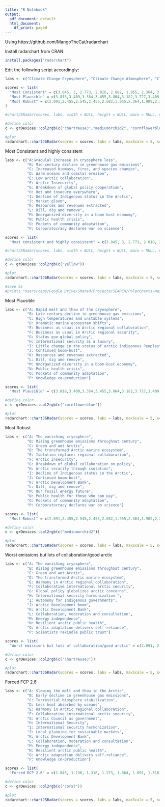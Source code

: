 ```yaml
---
title: "R Notebook"
output:
  pdf_document: default
  html_document:
    df_print: paged
---
```


Using https://github.com/MangoTheCat/radarchart


Install radarchart from CRAN
```r
install.packages("radarchart")
```

Edit the following script accordingly:
```r
labs <- c("Climate Change Cryosphere", "Climate Change Atmosphere", "Climate Change Terrestrial Biosphere", "Marine System Change", "Arctic Regional \n Collaboration", "Arctic Regional Security", "Global Policy", "International Security", "Status of Arctic \n Indigenous Peoples", "Access to Markets", "Economic Development: \n Renewable Resource Extraction", "Economic Development: \n Non-Renewable Resource Extraction","Arctic Energy Systems", "Public Health", "Arctic Community \n Sustainability", "Science Advancement \n and Communication")

scores <- list(
  "Most Consistent" = c(3.045, 3, 2.773, 2.818, 2.682, 1.955, 2.364, 3.136, 2.318, 1.955, 4.364, 4.409, 3.318, 1.864, 2.818, 1.909),
  "Most Plausible" = c(3.818,3.409,3.364,3.455,3.864,3.182,3.727,3.409,3.455,3.045,4.364,4.409,3.318,1.864,2.818,2.318),
  "Most Robust" = c(2.091,2.455,2.545,2.455,2.682,1.955,2.364,1.909,2.318,3.045,2.773,4.409,2.136,3.636,2.818,1.909)
)

#chartJSRadar(scores, labs, width = NULL, height = NULL, main = NULL, maxScale = NULL, scaleStepWidth = NULL, scaleStartValue = 0, responsive = TRUE, labelSize = 18, showLegend = TRUE, addDots = TRUE, colMatrix = NULL, polyAlpha = 0.2, lineAlpha = 0.8, showToolTipLabel = TRUE, ...)

#define color
c <- grDevices::col2rgb(c("chartreuse3","mediumorchid2", "cornflowerblue"))

#plot
radarchart::chartJSRadar(scores = scores, labs = labs, maxScale = 5, scaleStepWidth = 1, labelSize = 11, colMatrix=c)

```

Most Consistent and highly consistent
```r
labs <- c("A:Gradulal increase in cryosphere loss", 
          "B: Mid-century decline in greenhouse gas emissions", 
          "C: Increased biomass, fires, and species changes", 
          "D: Warm oceans and coastal erosion", 
          "E: Low arctic collaboration", 
          "F: Arctic Insecurity", 
          "G: Breakdown of global policy cooperation", 
          "H: Hot and insecure everywhere", 
          "I: Decline of Indigenous status in the Arctic", 
          "J: Market gloom", 
          "K: Resources and revenues extracted", 
          "L: Dill, dig and remove",
          "M: Unorganized diversity in a boom-bust economy", 
          "N: Public health crisis", 
          "O: Pockets of community adaptation", 
          "P: Corporatocracy declares war on science")

scores <- list(
  "Most consistent and highly consistent" = c(3.045, 3, 2.773, 2.818, 2.682, 1.955, 2.364, 3.136, 2.318, 1.955, 4.364, 4.409, 3.318, 1.864, 2.818, 1.909))

#chartJSRadar(scores, labs, width = NULL, height = NULL, main = NULL, maxScale = NULL, scaleStepWidth = NULL, scaleStartValue = 0, responsive = TRUE, labelSize = 18, showLegend = TRUE, addDots = TRUE, colMatrix = NULL, polyAlpha = 0.2, lineAlpha = 0.8, showToolTipLabel = TRUE, ...)

#define color
c <- grDevices::col2rgb(c("yellow"))

#plot
radarchart::chartJSRadar(scores = scores, labs = labs, maxScale = 5, scaleStepWidth = 1, labelSize = 11, colMatrix=c)

#save as
#print( "Users/caps/Google Drive/Shared/Projects/SEARCH/PolarCharts-master/MostConsistentandHighlyConsistent.jpeg")

```


Most Plausible
```r
labs <- c("A: Rapid melt and thaw of the cryosphere", 
          "B: Late century decline in greenhouse gas emissions", 
          "C: High temperatures and unstable systems", 
          "D: Dramatic marine ecosystem shifts", 
          "E: Business as usual in Arctic regional collaboration", 
          "F: Business as usual in Arctic regional security", 
          "G: Status quo global policy", 
          "H: International security as a luxury", 
          "I: Little change in the status of arctic Indigenous Peoples", 
          "J: Continued boom-bust", 
          "K: Resources and revenues extracted", 
          "L: Dill, dig and remove",
          "M: Unorganized diversity in a boom-bust economy", 
          "N: Public health crisis", 
          "O: Pockets of community adaptation", 
          "P: Knowledge co-production")

scores <- list(
  "Most Plausible" = c(3.818,3.409,3.364,3.455,3.864,3.182,3.727,3.409,3.455,3.045,4.364,4.409,3.318,1.864,2.818,2.318))

#define color
c <- grDevices::col2rgb(c("cornflowerblue"))

#plot
radarchart::chartJSRadar(scores = scores, labs = labs, maxScale = 5, scaleStepWidth = 1, labelSize = 11, colMatrix=c)

```

Most Robust
```r
labs <- c("A: The vanishing cryosphere", 
          "B: Rising greenhouse emissions throughout century", 
          "C: Green and wet Arctic", 
          "D: The transformed Arctic marine ecosystem", 
          "E: Isolation replaces regional collaboration", 
          "F: Arctic insecurity", 
          "G: Breakdown of global collaboration on policy", 
          "H: Arctic security through isolation", 
          "I: Decline of Indigenous status in the Arctic", 
          "J: Continued boom-bust", 
          "K: Arctic Development Bank", 
          "L: Dill, dig and remove",
          "M: Our fossil energy future", 
          "N: Public health for those who can pay", 
          "O: Pockets of community adaptation", 
          "P: Corporatocracy declares war on science")

scores <- list(
  "Most Robust" = c(2.091,2.455,2.545,2.455,2.682,1.955,2.364,1.909,2.318,3.045,2.773,4.409,2.136,3.636,2.818,1.909))

#define color
c <- grDevices::col2rgb(c("mediumorchid2"))

#plot
radarchart::chartJSRadar(scores = scores, labs = labs, maxScale = 5, scaleStepWidth = 1, labelSize = 11, colMatrix=c)

```



Worst emissions but lots of collaboration/good arctic
```r
labs <- c("A: The vanishing cryosphere", 
          "B: Rising greenhouse emissions throughout century", 
          "C: Green and wet Arctic", 
          "D: The transformed Arctic marine ecosystem", 
          "E: Harmony in Arctic regional collaboration", 
          "F: Collaborative international arctic security", 
          "G: Global policy globalizes arctic concerns", 
          "H: International security harmonization ", 
          "I: Autonomy for Indigenous governments", 
          "J: Arctic development boom", 
          "K: Arctic Development Bank", 
          "L: Collaboration, moderation and consultation",
          "M: Energy independence", 
          "N: Resilient arctic public health", 
          "O: Arctic adaptation delivers self-reliance", 
          "P: Scientists rekindle public trust")

scores <- list(
  "Worst emissions but lots of collaboration/good arctic" = c(2.091, 2.455, 2.545, 2.455, 1.864, 1.091, 2.591, 1.545, 1.591, 2.864, 2.773, 2.773, 2.364, 2.000, 2.227, 2.045))

#define color
c <- grDevices::col2rgb(c("chartreuse3"))

#plot
radarchart::chartJSRadar(scores = scores, labs = labs, maxScale = 5, scaleStepWidth = 1, labelSize = 11, colMatrix=c)
```


Forced FCP 2.6
```r
labs <- c("A: Slowing the melt and thaw in the Arctic", 
          "B: Early decline in greenhouse gas emissions", 
          "C: Terrestrial biosphere stabilization", 
          "D: Less heat absorbed by oceans", 
          "E: Harmony in Arctic regional collaboration", 
          "F: Collaborative international arctic security", 
          "G: Arctic Council as government", 
          "H: International Security", 
          "I: International security harmonization", 
          "J: Local planning for sustainable markets", 
          "K: Arctic Development Bank", 
          "L: Collaboration, moderation and consultation",
          "M: Energy independence", 
          "N: Resilient arctic public health", 
          "O: Arctic adaptation delivers self-reliance", 
          "P: Knowledge co-production")

scores <- list(
  "Forced RCP 2.6" = c(1.045, 1.136, 1.318, 1.273, 1.864, 1.091, 1.318, 1.545, 2.636, 2.136, 2.773, 2.773, 2.364, 2.000, 2.227, 2.318))

#define color
c <- grDevices::col2rgb(c("coral"))

#plot
radarchart::chartJSRadar(scores = scores, labs = labs, maxScale = 5, scaleStepWidth = 1, labelSize = 11, colMatrix=c)
```